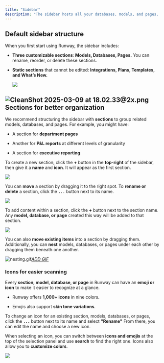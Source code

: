 ```yaml
---
title: "Sidebar"
description: "The sidebar hosts all your databases, models, and pages. As your workspace grows, keeping it organized makes it easier to skim through and find what you need."
---
```


## Default sidebar structure

When you first start using Runway, the sidebar includes:

* **Three customizable sections**: **Models, Databases, Pages.** You can rename, reorder, or delete these sections.

* **Static sections** that cannot be edited: **Integrations, Plans, Templates, and What’s New.**

  ![](/images/sidebar/default-sidebar.png)

## ![CleanShot 2025-03-09 at 18.02.33@2x.png](attachment:8042acd0-2d19-48e4-bafd-73da292c18e1:CleanShot_2025-03-09_at_18.02.332x.png)Sections for better organization

We recommend structuring the sidebar with **sections** to group related models, databases, and pages. For example, you might have:

* A section for **department pages**

* Another for **P\&L reports** at different levels of granularity

* A section for **executive reporting**

To create a new section, click the **+** button in the **top-right** of the sidebar, then give it a **name** and **icon**. It will appear as the first section.

![](/images/sidebar/created-section.png)

You can **move** a section by dragging it to the right spot. To **rename or delete** a section, click the **`...`** button next to its name.

![](/images/sidebar/rename-delete-section.png)

To add content within a section, click the **+** button next to the section name. Any **model, database, or page** created this way will be added to that section.

![](/images/sidebar/create-page.png)

You can also **move existing items** into a section by dragging them. Additionally, you can **nest** models, databases, or pages under each other by dragging them beneath one another.

![nesting.gif](attachment:765cf467-84de-46f9-b3f3-e49d2956f4df:nesting.gif)*<u>ADD GIF</u>*

### Icons for easier scanning

Every **section, model, database, or page** in Runway can have an **emoji or icon** to make it easier to recognize at a glance.

* Runway offers **1,000+ icons** in nine colors.

* Emojis also support **skin tone variations**.

To change an icon for an existing section, models, databases, or pages, click the **`...`** button next to its name and select **"Rename"** From there, you can edit the name and choose a new icon.

When selecting an icon, you can switch between **icons and emojis** at the top of the selection panel and use **search** to find the right one. Icons also allow you to **customize colors**.

![](/images/sidebar/icons-picker.png)